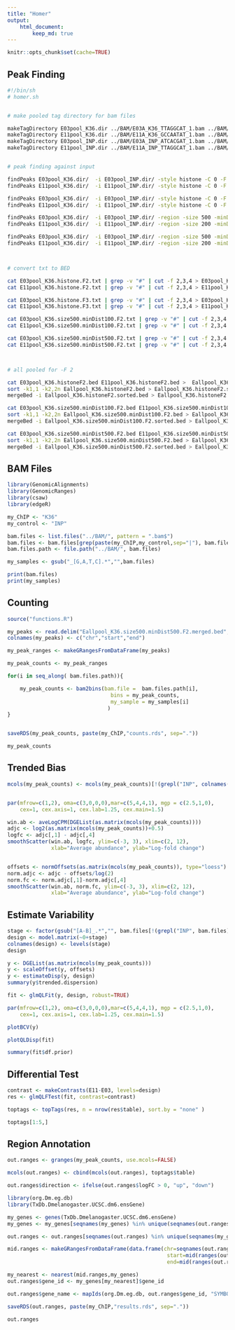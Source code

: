 ```yaml
---
title: "Homer"
output: 
    html_document:
        keep_md: true
---
```


```r
knitr::opts_chunk$set(cache=TRUE)
```


## Peak Finding

```bash
#!/bin/sh
# homer.sh


# make pooled tag directory for bam files

makeTagDirectory E03pool_K36.dir ../BAM/E03A_K36_TTAGGCAT_1.bam ../BAM/E03B_K36_ACAGTGAT_1.bam
makeTagDirectory E11pool_K36.dir ../BAM/E11A_K36_GCCAATAT_1.bam ../BAM/E11B_K36_GATCAGAT_1.bam
makeTagDirectory E03pool_INP.dir ../BAM/E03A_INP_ATCACGAT_1.bam ../BAM/E03B_INP_CGATGTAT_1.bam
makeTagDirectory E11pool_INP.dir ../BAM/E11A_INP_TTAGGCAT_1.bam ../BAM/E11B_INP_ACAGTGAT_1.bam


# peak finding against input

findPeaks E03pool_K36.dir/  -i E03pool_INP.dir/ -style histone -C 0 -F 2 -o E03pool_K36.histone.F2.txt
findPeaks E11pool_K36.dir/  -i E11pool_INP.dir/ -style histone -C 0 -F 2 -o E11pool_K36.histone.F2.txt

findPeaks E03pool_K36.dir/  -i E03pool_INP.dir/ -style histone -C 0 -F 3 -o E03pool_K36.histone.F3.txt
findPeaks E11pool_K36.dir/  -i E11pool_INP.dir/ -style histone -C 0 -F 3 -o E11pool_K36.histone.F3.txt

findPeaks E03pool_K36.dir/  -i E03pool_INP.dir/ -region -size 500 -minDist 100 -C 0 -F 2 -o E03pool_K36.size500.minDist100.F2.txt
findPeaks E11pool_K36.dir/  -i E11pool_INP.dir/ -region -size 200 -minDist 100 -C 0 -F 2 -o E11pool_K36.size500.minDist100.F2.txt

findPeaks E03pool_K36.dir/  -i E03pool_INP.dir/ -region -size 500 -minDist 500 -C 0 -F 2 -o E03pool_K36.size500.minDist500.F2.txt
findPeaks E11pool_K36.dir/  -i E11pool_INP.dir/ -region -size 200 -minDist 500 -C 0 -F 2 -o E11pool_K36.size500.minDist500.F2.txt



# convert txt to BED

cat E03pool_K36.histone.F2.txt | grep -v "#" | cut -f 2,3,4 > E03pool_K36.histoneF2.bed
cat E11pool_K36.histone.F2.txt | grep -v "#" | cut -f 2,3,4 > E11pool_K36.histoneF2.bed

cat E03pool_K36.histone.F3.txt | grep -v "#" | cut -f 2,3,4 > E03pool_K36.histoneF3.bed
cat E11pool_K36.histone.F3.txt | grep -v "#" | cut -f 2,3,4 > E11pool_K36.histoneF3.bed

cat E03pool_K36.size500.minDist100.F2.txt | grep -v "#" | cut -f 2,3,4 > E03pool_K36.size500.minDist100.F2.bed
cat E11pool_K36.size500.minDist100.F2.txt | grep -v "#" | cut -f 2,3,4 > E11pool_K36.size500.minDist100.F2.bed

cat E03pool_K36.size500.minDist500.F2.txt | grep -v "#" | cut -f 2,3,4 > E03pool_K36.size500.minDist500.F2.bed
cat E11pool_K36.size500.minDist500.F2.txt | grep -v "#" | cut -f 2,3,4 > E11pool_K36.size500.minDist500.F2.bed



# all pooled for -F 2

cat E03pool_K36.histoneF2.bed E11pool_K36.histoneF2.bed >  Eallpool_K36.histoneF2.bed
sort -k1,1 -k2,2n Eallpool_K36.histoneF2.bed > Eallpool_K36.histoneF2.sorted.bed
mergeBed -i Eallpool_K36.histoneF2.sorted.bed > Eallpool_K36.histoneF2.merged.bed

cat E03pool_K36.size500.minDist100.F2.bed E11pool_K36.size500.minDist100.F2.bed >  Eallpool_K36.size500.minDist100.F2.bed
sort -k1,1 -k2,2n Eallpool_K36.size500.minDist100.F2.bed > Eallpool_K36.size500.minDist100.F2.sorted.bed
mergeBed -i Eallpool_K36.size500.minDist100.F2.sorted.bed > Eallpool_K36.size500.minDist100.F2.merged.bed

cat E03pool_K36.size500.minDist500.F2.bed E11pool_K36.size500.minDist500.F2.bed >  Eallpool_K36.size500.minDist500.F2.bed
sort -k1,1 -k2,2n Eallpool_K36.size500.minDist500.F2.bed > Eallpool_K36.size500.minDist500.F2.sorted.bed
mergeBed -i Eallpool_K36.size500.minDist500.F2.sorted.bed > Eallpool_K36.size500.minDist500.F2.merged.bed
```



## BAM Files

```r
library(GenomicAlignments)
library(GenomicRanges)
library(csaw)
library(edgeR)

my_ChIP <- "K36"
my_control <- "INP"

bam.files <- list.files("../BAM/", pattern = ".bam$")
bam.files <- bam.files[grep(paste(my_ChIP,my_control,sep="|"), bam.files)]
bam.files.path <- file.path("../BAM/", bam.files)

my_samples <- gsub("_[G,A,T,C].*","",bam.files)

print(bam.files)
print(my_samples)
```



## Counting

```r
source("functions.R")
```


```r

my_peaks <- read.delim("Eallpool_K36.size500.minDist500.F2.merged.bed", header = FALSE)
colnames(my_peaks) <- c("chr","start","end")

my_peak_ranges <- makeGRangesFromDataFrame(my_peaks)

my_peak_counts <- my_peak_ranges

for(i in seq_along( bam.files.path)){

    my_peak_counts <- bam2bins(bam.file =  bam.files.path[i],
                                 bins = my_peak_counts,
                                 my_sample = my_samples[i]
                                )
}


saveRDS(my_peak_counts, paste(my_ChIP,"counts.rds", sep="."))

my_peak_counts
```



## Trended Bias

```r

mcols(my_peak_counts) <- mcols(my_peak_counts)[!(grepl("INP", colnames(mcols(my_peak_counts) )))]


par(mfrow=c(1,2), oma=c(3,0,0,0),mar=c(5,4,4,1), mgp = c(2.5,1,0),
    cex=1, cex.axis=1, cex.lab=1.25, cex.main=1.5)

win.ab <- aveLogCPM(DGEList(as.matrix(mcols(my_peak_counts))))
adjc <- log2(as.matrix(mcols(my_peak_counts))+0.5)
logfc <- adjc[,1] - adjc[,4]
smoothScatter(win.ab, logfc, ylim=c(-3, 3), xlim=c(2, 12),
              xlab="Average abundance", ylab="Log-fold change")


offsets <- normOffsets(as.matrix(mcols(my_peak_counts)), type="loess")
norm.adjc <- adjc - offsets/log(2)
norm.fc <- norm.adjc[,1]-norm.adjc[,4]
smoothScatter(win.ab, norm.fc, ylim=c(-3, 3), xlim=c(2, 12),
              xlab="Average abundance", ylab="Log-fold change")
```



## Estimate Variability

```r
stage <- factor(gsub("[A-B]_.*","", bam.files[!(grepl("INP", bam.files))]))
design <- model.matrix(~0+stage)
colnames(design) <- levels(stage)
design

y <- DGEList(as.matrix(mcols(my_peak_counts)))
y <- scaleOffset(y, offsets)
y <- estimateDisp(y, design)
summary(y$trended.dispersion)

fit <- glmQLFit(y, design, robust=TRUE)

par(mfrow=c(1,2), oma=c(3,0,0,0),mar=c(5,4,4,1), mgp = c(2.5,1,0),
    cex=1, cex.axis=1, cex.lab=1.25, cex.main=1.5)

plotBCV(y)

plotQLDisp(fit)

summary(fit$df.prior)
```



## Differential Test

```r
contrast <- makeContrasts(E11-E03, levels=design)
res <- glmQLFTest(fit, contrast=contrast)

toptags <- topTags(res, n = nrow(res$table), sort.by = "none" )

toptags[1:5,]
```


## Region Annotation

```r
out.ranges <- granges(my_peak_counts, use.mcols=FALSE)

mcols(out.ranges) <- cbind(mcols(out.ranges), toptags$table)

out.ranges$direction <- ifelse(out.ranges$logFC > 0, "up", "down")

library(org.Dm.eg.db)
library(TxDb.Dmelanogaster.UCSC.dm6.ensGene)

my_genes <- genes(TxDb.Dmelanogaster.UCSC.dm6.ensGene)
my_genes <- my_genes[seqnames(my_genes) %in% unique(seqnames(out.ranges))]

out.ranges <- out.ranges[seqnames(out.ranges) %in% unique(seqnames(my_genes))]

mid.ranges <- makeGRangesFromDataFrame(data.frame(chr=seqnames(out.ranges),
                                                   start=mid(ranges(out.ranges)),
                                                   end=mid(ranges(out.ranges))))

my_nearest <- nearest(mid.ranges,my_genes)
out.ranges$gene_id <- my_genes[my_nearest]$gene_id

out.ranges$gene_name <- mapIds(org.Dm.eg.db, out.ranges$gene_id, "SYMBOL", keytype="ENSEMBL", multiVals="first")

saveRDS(out.ranges, paste(my_ChIP,"results.rds", sep="."))

out.ranges
```


